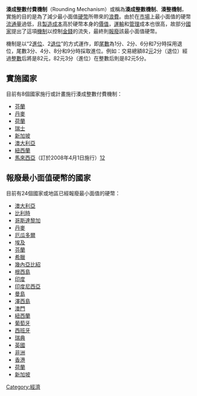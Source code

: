 '''湊成整數付費機制'''（Rounding Mechanism）或稱為'''湊成整數機制'''、'''湊整機制'''，實施的目的是為了減少最小面值[[硬幣|硬幣]]所帶來的[[浪費|浪費]]。由於在[[市場|市場]]上最小面值的硬幣[[流通量|流通量]]過低，且[[製造|製造]][[成本|成本]]高於硬幣本身的[[價值|價值]]，[[運輸|運輸]]和[[管理|管理]]成本也很高，故部分[[國家|國家]]提出了這項[[機制|機制]]以控制[[金錢|金錢]]的流失，最終則[[報廢|報廢]]該最小面值硬幣。

機制是以“2[[進位|進位]]、2[[退位|退位]]”的方式運作，即[[尾數|尾數]]為1分、2分、6分和7分時採用退位，尾數3分、4分、8分和9分時採取進位。例如：交易總額82[[元|元]]2分（退位）經過[[整數|整數]]后將是82元，82元3分（進位）在整數后則是82元5分。

==實施國家==

目前有8個國家施行或計畫施行湊成整數付費機制：
*[[芬蘭|芬蘭]]
*[[丹麥|丹麥]]
*[[荷蘭|荷蘭]]
*[[瑞士|瑞士]]
*[[新加坡|新加坡]]
*[[澳大利亞|澳大利亞]]
*[[紐西蘭|紐西蘭]]
*[[馬來西亞|馬來西亞]]（訂於2008年4月1日施行）[http://www.kpdnhep.gov.my/index?action=news&req=bernama&newsid=4&ln=en]{{dead link|date=2018年3月 |bot=InternetArchiveBot |fix-attempted=yes }}[http://www.bnm.gov.my/index.php?ch=8&pg=14&ac=1531] {{Wayback|url=http://www.bnm.gov.my/index.php?ch=8&pg=14&ac=1531 |date=20150915170214 }}

==報廢最小面值硬幣的國家==

目前有24個國家或地區已經報廢最小面值的硬幣：
*[[澳大利亞|澳大利亞]]
*[[比利時|比利時]]
*[[哥斯達黎加|哥斯達黎加]]
*[[丹麥|丹麥]]
*[[厄瓜多爾|厄瓜多爾]]
*[[埃及|埃及]]
*[[芬蘭|芬蘭]]
*[[希臘|希臘]]
*[[幾內亞比紹|幾內亞比紹]]
*[[根西島|根西島]]
*[[印度|印度]]
*[[印度尼西亞|印度尼西亞]]
*[[曼島|曼島]]
*[[澤西島|澤西島]]
*[[澳門|澳門]]
*[[紐西蘭|紐西蘭]]
*[[葡萄牙|葡萄牙]]
*[[西班牙|西班牙]]
*[[瑞典|瑞典]]
*[[英國|英國]]
*[[非洲|非洲]]
*[[香港|香港]]
*[[荷蘭|荷蘭]]
*[[新加坡|新加坡]]

{{經濟小作品}}

[[Category:經濟|Category:經濟]]